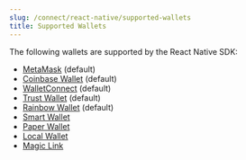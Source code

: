 ```yaml
---
slug: /connect/react-native/supported-wallets
title: Supported Wallets
---
```



The following wallets are supported by the React Native SDK:

- [MetaMask](/react-native/wallets#metamask-rainbow-and-trust-wallets) (default)
- [Coinbase Wallet](/react-native/wallets#coinbase-wallet) (default)
- [WalletConnect](/react/react.walletconnectwallet) (default)
- [Trust Wallet](/react-native/wallets#metamask-rainbow-and-trust-wallets) (default)
- [Rainbow Wallet](/react-native/wallets#metamask-rainbow-and-trust-wallets) (default)
- [Smart Wallet](/react-native/wallets#smart-wallet)
- [Paper Wallet](/react-native/wallets#emailphone-number-wallet)
- [Local Wallet](/react-native/wallets#local-wallet)
- [Magic Link](https://github.com/thirdweb-dev/js/blob/main/packages/react-native/src/evm/wallets/wallets/magic-link.tsx)
